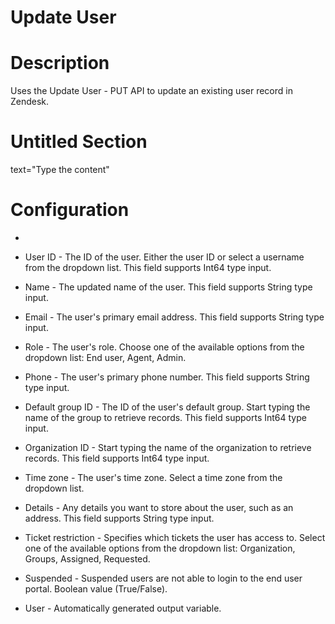 ﻿# Update User

# Description

Uses the Update User - PUT API to update an existing user record in Zendesk.

# Untitled Section

text="Type the content"

# Configuration

* 
* User ID - The ID of the user. Either the user ID or select a username from the dropdown list. This field supports Int64 type input.
* Name - The updated name of the user. This field supports String type input.
* Email - The user's primary email address. This field supports String type input.
* Role - The user's role. Choose one of the available options from the dropdown list: End user, Agent, Admin.
* Phone - The user's primary phone number. This field supports String type input.
* Default group ID - The ID of the user's default group. Start typing the name of the group to retrieve records. This field supports Int64 type input.
* Organization ID - Start typing the name of the organization to retrieve records. This field supports Int64 type input.







* Time zone - The user's time zone. Select a time zone from the dropdown list.
* Details - Any details you want to store about the user, such as an address. This field supports String type input.
* Ticket restriction - Specifies which tickets the user has access to. Select one of the available options from the dropdown list: Organization, Groups, Assigned, Requested.
* Suspended - Suspended users are not able to login to the end user portal. Boolean value (True/False).



* User - Automatically generated output variable.
